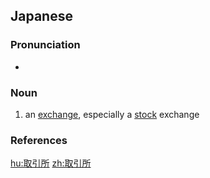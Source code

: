 ==Japanese==
{{ja-kanjitab|と|ひ|しょ|o1=り|o2=き|k3=じょ|r=y}}

===Pronunciation===
* {{ja-pron|とりひきじょ|acc=0|acc2=5|dev=3|acc_ref=NHK|acc2_ref=NHK}}

===Noun===
{{ja-noun|とりひきじょ}}

# an [[exchange]], especially a [[stock]] exchange

===References===
<references/>

[[hu:取引所]]
[[zh:取引所]]